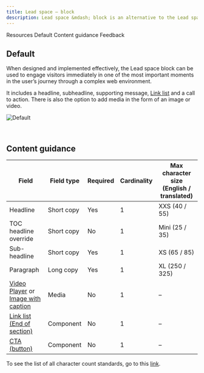 ```yaml
---
title: Lead space – block
description: Lead space &mdash; block is an alternative to the Lead space, enabling a more productive first site of viewer engagement.
---
```



<ComponentDescription name="Lead space block" type="layout" />

<AnchorLinks>

<AnchorLink>Resources</AnchorLink>
<AnchorLink>Default</AnchorLink>
<AnchorLink>Content guidance</AnchorLink>
<AnchorLink>Feedback</AnchorLink>

</AnchorLinks>

<ResourceLinks name="Lead space block" type="layout" />

## Default

When designed and implemented effectively, the Lead space block can be used to engage visitors immediately in one of the most important moments in the user’s journey through a complex web environment.

It includes a headline, subheadline, supporting message, [Link list](https://www.ibm.com/standards/carbon/react/?path=/story/components-linklist--default) and a call to action. There is also the option to add media in the form of an image or video.

![Default](../../images/pattern/lead-space-block/leadspace-block.jpg)

<br />

## Content guidance

| Field                                                                                                                                                                                                          | Field type | Required | Cardinality | Max character size (English / translated) |
| -------------------------------------------------------------------------------------------------------------------------------------------------------------------------------------------------------------- | ---------- | -------- | ----------- | ----------------------------------------- |
| Headline                                                                                                                                                                                                       | Short copy | Yes      | 1           | XXS (40 / 55)                             |
| TOC headline override                                                                                                                                                                                          | Short copy | No       | 1           | Mini (25 / 35)                            |
| Sub-headline                                                                                                                                                                                                   | Short copy | Yes      | 1           | XS (65 / 85)                              |
| Paragraph                                                                                                                                                                                                      | Long copy  | Yes      | 1           | XL (250 / 325)                            |
| [Video Player](https://www.ibm.com/standards/carbon/components/video-player) or [Image with caption](https://www.ibm.com/standards/carbon/components/image-with-caption) | Media      | No       | 1           | –                                         |
| [Link list (End of section)](https://www.ibm.com/standards/carbon/components/link-list/)                                                                                                    | Component  | No       | 1           | –                                         |
| [CTA (button)](https://www.ibm.com/standards/carbon/components/cta/)                                                                                                                        | Component  | No       | 1           | –                                         |

To see the list of all character count standards, go to this <a href="https://github.com/carbon-design-system/carbon-for-ibm-dotcom-website/wiki/Character-count-standards" target="_blank">link</a>.

<ComponentFooter name="Lead space block" type="layout" />

